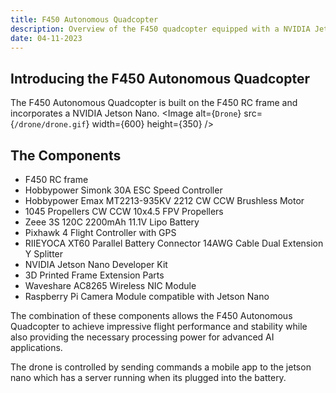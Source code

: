 ```yaml
---
title: F450 Autonomous Quadcopter 
description: Overview of the F450 quadcopter equipped with a NVIDIA Jetson Nano.
date: 04-11-2023
---
```


## Introducing the F450 Autonomous Quadcopter

The F450 Autonomous Quadcopter is built on the F450 RC frame and incorporates a NVIDIA Jetson Nano.
<Image alt={`Drone`} src={`/drone/drone.gif`} width={600} height={350} />

## The Components

- F450 RC frame
- Hobbypower Simonk 30A ESC Speed Controller
- Hobbypower Emax MT2213-935KV 2212 CW CCW Brushless Motor
- 1045 Propellers CW CCW 10x4.5 FPV Propellers
- Zeee 3S 120C 2200mAh 11.1V Lipo Battery
- Pixhawk 4 Flight Controller with GPS
- RIIEYOCA XT60 Parallel Battery Connector 14AWG Cable Dual Extension Y Splitter
- NVIDIA Jetson Nano Developer Kit
- 3D Printed Frame Extension Parts
- Waveshare AC8265 Wireless NIC Module
- Raspberry Pi Camera Module compatible with Jetson Nano

The combination of these components allows the F450 Autonomous Quadcopter to achieve impressive flight performance and stability while also providing the necessary processing power for advanced AI applications.

The drone is controlled by sending commands a mobile app to the jetson nano which has a server running when its plugged into the battery.